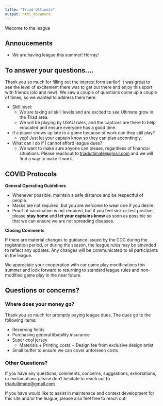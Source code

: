 ```yaml
---
title: "Triad Ultimate"
output: html_document
---
```


Wecome to the league 


## Annoucements 

* We are having league this summer! Horray!


## To answer your questions.... 

Thank you so much for filling out the interest form earlier! It was great to see the level of excitement there was to get out there and enjoy this sport with friends (old and new). We saw a couple of questions come up a couple of times, so we wanted to address them here:


* Skill level:
    * We are taking all skill levels and are excited to see Ultimate grow in the Triad area.
    * We will be playing by USAU rules, and the captains are there to help educated and ensure everyone has a good time.
* If a player shows up late to a game because of work can they still play?
    * yep! Just let your captain know so they can plan accordingly.
* What can I do if I cannot afford league dues?
    * We want to make sure anyone can please, regardless of financial situations. Please reachout to <triadultimate@gmail.com> and we will find a way to make it work.

## COVID Protocols 

__General Operating Guidelines__  

* Whenever possible, maintain a safe distance and be respectful of people.
* Masks are not required, but you are welcome to wear one if you desire.
* Proof of vaccination is not required, but if you feel sick or test positive, please __stay home__ and __let your captains know__ as soon as possible so that we can ensure we are not spreading diseases.

__Closing Comments__ 

If there are material changes to guidance issued by the CDC during the registration period, or during the season, the league rules  may be amended to reflect any updates. Any changes will be communicated to all participants in the league. 

We appreciate your cooperation with our game play modifications this summer and look forward to returning to standard league rules and non-modified game play in the near future.

## Questions or concerns?

### Where does your money go?

Thank you so much for promptly paying league dues. The dues go to the following items:  

* Reserving fields
* Purchasing general libability insurance  
* Super cool jersey
  * Materials + Printing costs + Design fee from exclusive design artist
* Small buffer to ensure we can cover unforseen costs


### Other Questions?

If you have any questions, comments, concerns, suggestions, exhortations, or exclamations please don't hesitate to reach out to <triadultimate@gmail.com> 

If you have would like to assist in maintenace and context development for this site and/or the league, please also feel free to reach out!